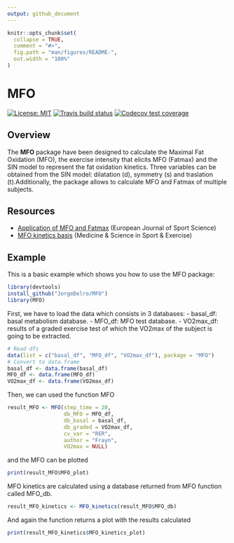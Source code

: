 ```yaml
---
output: github_document
---
```


```r
knitr::opts_chunk$set(
  collapse = TRUE,
  comment = "#>",
  fig.path = "man/figures/README-",
  out.width = "100%"
)
```

# MFO

<!-- badges: start -->
[![License: MIT](https://img.shields.io/badge/License-MIT-yellow.svg)](https://opensource.org/licenses/MIT)
[![Travis build status](https://travis-ci.com/JorgeDelro/MFO.svg?branch=master)](https://app.travis-ci.com/github/JorgeDelro/MFO/jobs/543650025/config)
[![Codecov test coverage](https://codecov.io/gh/JorgeDelro/MFO/branch/master/graph/badge.svg)](https://app.codecov.io/gh/JorgeDelro/MFO?branch=master)
<!-- badges: end -->

## Overview

The **MFO** package have been designed to calculate the Maximal Fat Oxidation (MFO), the exercise intensity that elicits MFO (Fatmax) and the SIN model to represent the fat oxidation kinetics. Three variables can be obtained from the SIN model: dilatation (d), symmetry (s) and traslation (t).Additionally, the package allows to calculate MFO and Fatmax of multiple subjects. 

## Resources

* [Application of MFO and Fatmax](https://www.tandfonline.com/doi/abs/10.1080/17461391.2020.1788650?journalCode=tejs20) (European Journal of Sport Science)
* [MFO kinetics basis](https://journals.lww.com/acsm-msse/Fulltext/2009/08000/A_Mathematical_Model_to_Describe_Fat_Oxidation.11.aspx) (Medicine & Science in Sport & Exercise)



## Example

This is a basic example which shows you how to use the MFO package:

```r
library(devtools)
install_github("JorgeDelro/MFO")
library(MFO)
```

First, we have to load the data which consists in 3 databases:
- basal_df: basal metabolism database.
- MFO_df: MFO test database.
- VO2max_df: results of a graded exercise test of which the VO2max of the subject is going to be extracted.


```r

# Read dfs
data(list = c("basal_df", "MFO_df", "VO2max_df"), package = "MFO")
# Convert to data.frame
basal_df <- data.frame(basal_df)
MFO_df <- data.frame(MFO_df)
VO2max_df <- data.frame(VO2max_df)
```


Then, we can used the function MFO 
```r
result_MFO <- MFO(step_time = 20,
                  db_MFO = MFO_df,
                  db_basal = basal_df,
                  db_graded = VO2max_df,
                  cv_var = "RER",
                  author = "Frayn",
                  VO2max = NULL)
```

and the MFO can be plotted
```r
print(result_MFO$MFO_plot)
```

MFO kinetics are calculated using a database returned from MFO function called MFO_db.

```r
result_MFO_kinetics <- MFO_kinetics(result_MFO$MFO_db)
```

And again the function returns a plot with the results calculated
```r
print(result_MFO_kinetics$MFO_kinetics_plot)
```

